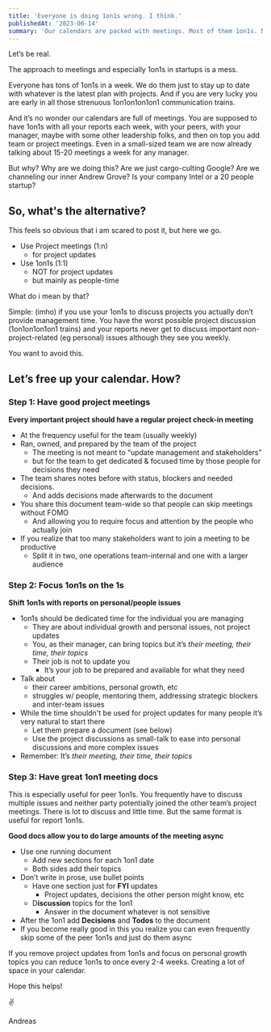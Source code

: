 ```yaml
---
title: 'Everyone is doing 1on1s wrong. I think.'
publishedAt: '2023-06-14'
summary: 'Our calendars are packed with meetings. Most of them 1on1s. Nobody is happy. Nothing gets done. Can we fix this?'
---
```


Let’s be real.

The approach to meetings and especially 1on1s in startups is a mess.

Everyone has tons of 1on1s in a week. We do them just to stay up to date with whatever is the latest plan with projects. And if you are very lucky you are early in all those strenuous 1on1on1on1on1 communication trains.

And it’s no wonder our calendars are full of meetings. You are supposed to have 1on1s with all your reports each week, with your peers, with your manager, maybe with some other leadership folks, and then on top you add team or project meetings. Even in a small-sized team we are now already talking about 15-20 meetings a week for any manager.

But why? Why are we doing this? Are we just cargo-culting Google? Are we channeling our inner Andrew Grove? Is your company Intel or a 20 people startup? 

## So, what's the alternative?

This feels so obvious that i am scared to post it, but here we go. 

- Use Project meetings (1:n)
    - for project updates
- Use 1on1s (1:1)
    - NOT for project updates
    - but mainly as people-time

What do i mean by that? 

Simple: (imho) if you use your 1on1s to discuss projects you actually don’t provide management time. You have the worst possible project discussion (1on1on1on1on1 trains) and your reports never get to discuss important non-project-related (eg personal) issues although they see you weekly.  

You want to avoid this. 

## Let’s free up your calendar. How?

### Step 1: Have good project meetings

**Every important project should have a regular project check-in meeting**

- At the frequency useful for the team (usually weekly)
- Ran, owned, and prepared by the team of the project
    - The meeting is not meant to “update management and stakeholders”
    - but for the team to get dedicated & focused time by those people for decisions they need
- The team shares notes before with status, blockers and needed decisions.
    - And adds decisions made afterwards to the document
- You share this document team-wide so that people can skip meetings without FOMO
    - And allowing you to require focus and attention by the people who actually join
- If you realize that too many stakeholders want to join a meeting to be productive
    - Split it in two, one operations team-internal and one with a larger audience

### Step 2: Focus 1on1s on the 1s

**Shift 1on1s with reports on personal/people issues**

- 1on1s should be dedicated time for the individual you are managing
    - They are about individual growth and personal issues, not project updates
    - You, as their manager, can bring topics but it’s *their meeting, their time, their topics*
    - Their job is not to update you
        - It’s your job to be prepared and available for what they need
- Talk about
    - their career ambitions, personal growth, etc
    - struggles w/ people, mentoring them, addressing strategic blockers and inter-team issues
- While the time shouldn't be used for project updates for many people it’s very natural to start there
    - Let them prepare a document (see below)
    - Use the project discussions as small-talk to ease into personal discussions and more complex issues
- Remember: It’s *their meeting, their time, their topics*

### Step 3: Have great 1on1 meeting docs

This is especially useful for peer 1on1s. You frequently have to discuss multiple issues and neither party potentially joined the other team’s project meetings. There is lot to discuss and little time. But the same format is useful for report 1on1s.

**Good docs allow you to do large amounts of the meeting async**

- Use one running document
    - Add new sections for each 1on1 date
    - Both sides add their topics
- Don’t write in prose, use bullet points
    - Have one section just for **FYI** updates
        - Project updates, decisions the other person might know, etc
    - D**iscussion** topics for the 1on1
        - Answer in the document whatever is not sensitive
- After the 1on1 add **Decisions** and **Todos** to the document
- If you become really good in this you realize you can even frequently skip some of the peer 1on1s and just do them async

If you remove project updates from 1on1s and focus on personal growth topics you can reduce 1on1s to once every 2-4 weeks. Creating a lot of space in your calendar.

Hope this helps!

✌️

Andreas
